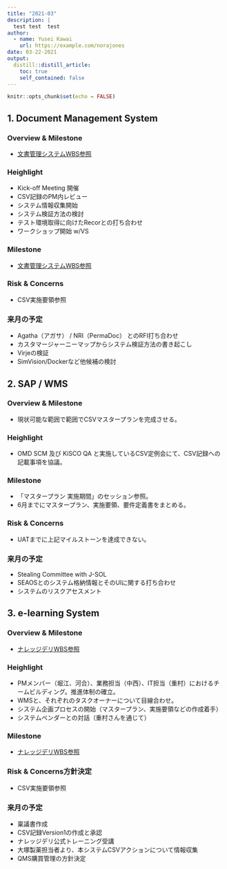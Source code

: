 ```yaml
---
title: "2021-03"
description: |
  test test  test
author:
  - name: Yusei Kawai
    url: https://example.com/norajones
date: 03-22-2021
output:
  distill::distill_article:
    toc: true
    self_contained: false
---
```



```r
knitr::opts_chunk$set(echo = FALSE)
```

## 1. Document Management System
### Overview & Milestone
* [文書管理システムWBS参照](https://www.notion.so/ed6dcca847ad45d396de0e79a217d6bd?v=5846dc73e818443081e8d0c721435b44)

### Heighlight
* Kick-off Meeting 開催
* CSV記録のPM内レビュー
* システム情報収集開始
* システム検証方法の検討
* テスト環境取得に向けたRecorとの打ち合わせ
* ワークショップ開始 w/VS

### Milestone
* [文書管理システムWBS参照](https://www.notion.so/ed6dcca847ad45d396de0e79a217d6bd?v=5846dc73e818443081e8d0c721435b44)

### Risk & Concerns
* CSV実施要領参照

### 来月の予定
* Agatha（アガサ） / NRI（PermaDoc） とのRFI打ち合わせ
* カスタマージャーニーマップからシステム検証方法の書き起こし
* Virjeの検証
* SimVision/Dockerなど他候補の検討


## 2. SAP / WMS
### Overview & Milestone
* 現状可能な範囲で範囲でCSVマスタープランを完成させる。

### Heighlight
* OMD SCM 及び KiSCO QA と実施しているCSV定例会にて、CSV記録への記載事項を協議。

### Milestone
* 「マスタープラン 実施期間」のセッション参照。
* 6月までにマスタープラン、実施要領、要件定義書をまとめる。

### Risk & Concerns
* UATまでに上記マイルストーンを達成できない。

### 来月の予定
* Stealing Committee with J-SOL
* SEAOSとのシステム格納情報とそのUIに関する打ち合わせ
* システムのリスクアセスメント


## 3. e-learning System

### Overview & Milestone
* [ナレッジデリWBS参照](https://www.notion.so/60cbfdfcf0d04703890693efe5c8ca43?v=98acbc6ce2024e69a172570f4662de21)

### Heighlight
* PMメンバー（堀江、河合）、業務担当（中西）、IT担当（重村）におけるチームビルディング。推進体制の確立。
* WMSと、それぞれのタスクオーナーについて目線合わせ。
* システム企画プロセスの開始（マスタープラン、実施要領などの作成着手）
* システムベンダーとの対話（重村さんを通じて）

### Milestone
* [ナレッジデリWBS参照](https://www.notion.so/60cbfdfcf0d04703890693efe5c8ca43?v=98acbc6ce2024e69a172570f4662de21)

### Risk & Concerns方針決定
* CSV実施要領参照

### 来月の予定
* 稟議書作成
* CSV記録Version1の作成と承認
* ナレッジデリ公式トレーニング受講
* 大塚製薬担当者より、本システムCSVアクションについて情報収集
* QMS購買管理の方針決定

